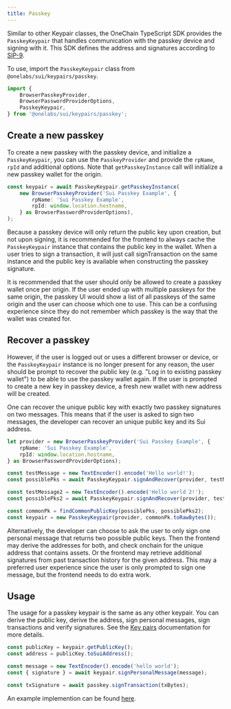 ```yaml
---
title: Passkey
---
```


Similar to other Keypair classes, the OneChain TypeScript SDK provides the `PasskeyKeypair` that handles
communication with the passkey device and signing with it. This SDK defines the address and
signatures according to [SIP-9](https://github.com/sui-foundation/sips/blob/main/sips/sip-9.md).

To use, import the `PasskeyKeypair` class from `@onelabs/sui/keypairs/passkey`.

```typescript
import {
	BrowserPasskeyProvider,
	BrowserPasswordProviderOptions,
	PasskeyKeypair,
} from '@onelabs/sui/keypairs/passkey';
```

## Create a new passkey

To create a new passkey with the passkey device, and initialize a `PasskeyKeypair`, you can use the
`PasskeyProvider` and provide the `rpName`, `rpId` and additional options. Note that
`getPasskeyInstance` call will initialize a new passkey wallet for the origin.

```typescript
const keypair = await PasskeyKeypair.getPasskeyInstance(
	new BrowserPasskeyProvider('Sui Passkey Example', {
		rpName: 'Sui Passkey Example',
		rpId: window.location.hostname,
	} as BrowserPasswordProviderOptions),
);
```

Because a passkey device will only return the public key upon creation, but not upon signing, it is
recommended for the frontend to always cache the `PasskeyKeypair` instance that contains the public
key in the wallet. When a user tries to sign a transaction, it will just call signTransaction on the
same instance and the public key is available when constructing the passkey signature.

It is recommended that the user should only be allowed to create a passkey wallet once per origin.
If the user ended up with multiple passkeys for the same origin, the passkey UI would show a list of
all passkeys of the same origin and the user can choose which one to use. This can be a confusing
experience since they do not remember which passkey is the way that the wallet was created for.

## Recover a passkey

However, if the user is logged out or uses a different browser or device, or the `PasskeyKeypair`
instance is no longer present for any reason, the user should be prompt to recover the public key
(e.g. "Log in to existing passkey wallet") to be able to use the passkey wallet again. If the user
is prompted to create a new key in passkey device, a fresh new wallet with new address will be
created.

One can recover the unique public key with exactly two passkey signatures on two messages. This
means that if the user is asked to sign two messages, the developer can recover an unique public key
and its Sui address.

```typescript
let provider = new BrowserPasskeyProvider('Sui Passkey Example', {
	rpName: 'Sui Passkey Example',
	rpId: window.location.hostname,
} as BrowserPasswordProviderOptions);

const testMessage = new TextEncoder().encode('Hello world!');
const possiblePks = await PasskeyKeypair.signAndRecover(provider, testMessage);

const testMessage2 = new TextEncoder().encode('Hello world 2!');
const possiblePks2 = await PasskeyKeypair.signAndRecover(provider, testMessage2);

const commonPk = findCommonPublicKey(possiblePks, possiblePks2);
const keypair = new PasskeyKeypair(provider, commonPk.toRawBytes());
```

Alternatively, the developer can choose to ask the user to only sign one personal message that
returns two possible public keys. Then the frontend may derive the addresses for both, and check
onchain for the unique address that contains assets. Or the frontend may retrieve additional
signatures from past transaction history for the given address. This may a preferred user experience
since the user is only prompted to sign one message, but the frontend needs to do extra work.

## Usage

The usage for a passkey keypair is the same as any other keypair. You can derive the public key,
derive the address, sign personal messages, sign transactions and verify signatures. See the
[Key pairs](./keypairs) documentation for more details.

```typescript
const publicKey = keypair.getPublicKey();
const address = publicKey.toSuiAddress();

const message = new TextEncoder().encode('hello world');
const { signature } = await keypair.signPersonalMessage(message);

const txSignature = await passkey.signTransaction(txBytes);
```

An example implemention can be found [here](https://github.com/MystenLabs/passkey-example).
